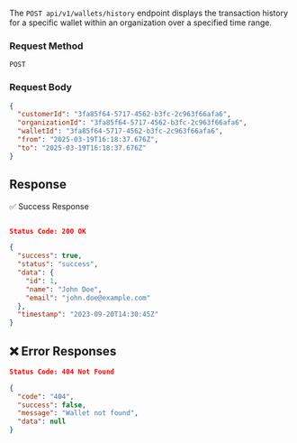 The `POST api/v1/wallets/history` endpoint displays the transaction history for a specific wallet within an organization over a specified time range.

### **Request Method**
`POST`

### **Request Body**  
```json
{
  "customerId": "3fa85f64-5717-4562-b3fc-2c963f66afa6",
  "organizationId": "3fa85f64-5717-4562-b3fc-2c963f66afa6",
  "walletId": "3fa85f64-5717-4562-b3fc-2c963f66afa6",
  "from": "2025-03-19T16:18:37.676Z",
  "to": "2025-03-19T16:18:37.676Z"
}

```


## Response
✅ Success Response
```json

Status Code: 200 OK

{
  "success": true,
  "status": "success",
  "data": {
    "id": 1,
    "name": "John Doe",
    "email": "john.doe@example.com"
  },
  "timestamp": "2023-09-20T14:30:45Z"
}
```

## ❌ Error Responses
```json
Status Code: 404 Not Found

{
  "code": "404",
  "success": false,
  "message": "Wallet not found",
  "data": null
}

```